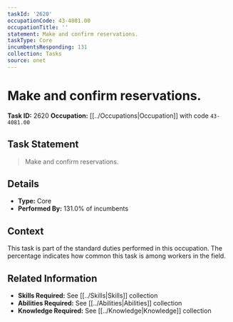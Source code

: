 ```yaml
---
taskId: '2620'
occupationCode: 43-4081.00
occupationTitle: ''
statement: Make and confirm reservations.
taskType: Core
incumbentsResponding: 131
collection: Tasks
source: onet
---
```

# Make and confirm reservations.

**Task ID:** 2620
**Occupation:** [[../Occupations|Occupation]] with code `43-4081.00`

## Task Statement

> Make and confirm reservations.

## Details

- **Type:** Core
- **Performed By:** 131.0% of incumbents

## Context

This task is part of the standard duties performed in this occupation. The percentage indicates how common this task is among workers in the field.

## Related Information

- **Skills Required:** See [[../Skills|Skills]] collection
- **Abilities Required:** See [[../Abilities|Abilities]] collection
- **Knowledge Required:** See [[../Knowledge|Knowledge]] collection
